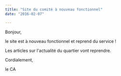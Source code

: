 ```yaml
---
title: "Site du comité à nouveau fonctionnel"
date: "2016-02-07"

---
```


Bonjour,

le site est à nouveau fonctionnel et reprend du service !

Les articles sur l'actualité du quartier vont reprendre.

Cordialement,

le CA
